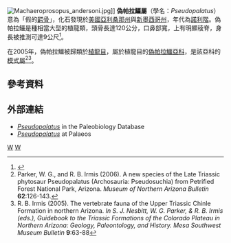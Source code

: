 {{Automatic taxobox
| taxon = Pseudopalatus
| authority = Mehl, 1928
| fossil_range = {{fossilrange|216.5|203.6}}[[三疊紀|三疊紀]]晚期
| image = Machaeroprosopus mccauleyi.jpg
| image_caption = 偽帕拉鱷的頭顱骨
| type_species = '''''Pseudopalatus pristinus'''''
| type_species_authority = Mehl, 1928
| subdivision_ranks = [[種|種]]
| subdivision = 
*'''''P. buceros''''' <small>(Cope, 1881)</small>
*'''''P. pristinus''''' <small>Mehl, 1928</small>
*'''''P. mccauleyi''''' <small>Ballew, 1989</small>
*'''''P. jablonskiae''''' <br><small>Parker and Irmis, 2006 </small><ref name="Parker, W. G. 2006">Parker, W. G., and R. B. Irmis (2006). A new species of the Late Triassic phytosaur Pseudopalatus (Archosauria: Pseudosuchia) from Petrified Forest National Park, Arizona. ''Museum of Northern Arizona Bulletin'' '''62''':126-143.</ref>
| synonyms =
*'''''Arribasuchus''''' <br/><small>Ballew, 1989
}}
[[Image:Machaeroprosopus_andersoni.jpg|thumb]]]]
'''偽帕拉鱷屬'''（學名：''Pseudopalatus''）意為「假的[[齶骨|齶骨]]」，化石發現於[[美國|美國]][[亞利桑那州|亞利桑那州]]與[[新墨西哥州|新墨西哥州]]，年代為[[諾利階|諾利階]]。偽帕拉鱷是種相當大型的植龍類，頭骨長達120公分，口鼻部寬，上有明顯稜脊，身長被推測可達9公尺<ref>{{Cite web |url=http://palaeos.com/vertebrates/archosauria/parasuchia2.html |title=存档副本 |accessdate=2012-06-04 |archive-date=2020-02-20 |archive-url=https://web.archive.org/web/20200220173324/http://palaeos.com/vertebrates/archosauria/parasuchia2.html |dead-url=no }}</ref>。

在2005年，偽帕拉鱷被歸類於[[植龍目|植龍目]]，屬於植龍目的[[偽帕拉鱷亞科|偽帕拉鱷亞科]]，是該亞科的[[模式屬|模式屬]]<ref name="Parker, W. G. 2006">Parker, W. G., and R. B. Irmis (2006). A new species of the Late Triassic phytosaur Pseudopalatus (Archosauria: Pseudosuchia) from Petrified Forest National Park, Arizona. ''Museum of Northern Arizona Bulletin'' '''62''':126-143.</ref><ref>R. B. Irmis (2005). The vertebrate fauna of the Upper Triassic Chinle Formation in northern Arizona. ''In S. J. Nesbitt, W. G. Parker, & R. B. Irmis (eds.), Guidebook to the Triassic Formations of the Colorado Plateau in Northern Arizona: Geology, Paleontology, and History. Mesa Southwest Museum Bulletin'' '''9''':63-88</ref>。

==參考資料==
{{reflist}}

==外部連結==
*[http://paleodb.org/cgi-bin/bridge.pl?action=checkTaxonInfo&taxon_no=69063&is_real_user=1 ''Pseudopalatus''] {{Wayback|url=http://paleodb.org/cgi-bin/bridge.pl?action=checkTaxonInfo&taxon_no=69063&is_real_user=1 |date=20121012125938 }} in the Paleobiology Database
*[https://web.archive.org/web/20090423000922/http://www.palaeos.com/Vertebrates/Units/270Archosauromorpha/270.560.html#Pseudopalatus ''Pseudopalatus''] at Palaeos
{{Taxonbar|from=Q5225896}}

[[Category:植龍目|W]]
[[Category:1928年描述的分类群|W]]


{{paleo-reptile-stub}}